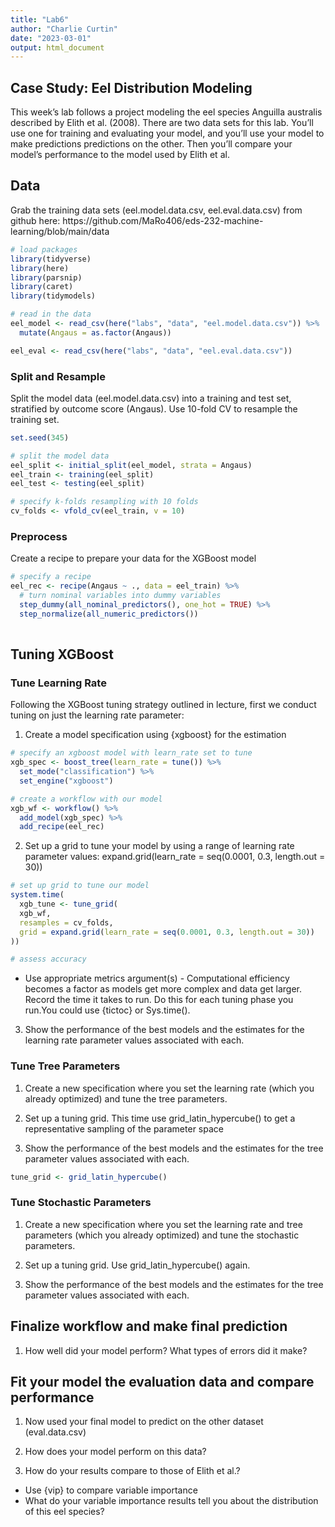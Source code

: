 ```yaml
---
title: "Lab6"
author: "Charlie Curtin"
date: "2023-03-01"
output: html_document
---
```


## Case Study: Eel Distribution Modeling

This week's lab follows a project modeling the eel species Anguilla australis described by Elith et al. (2008). There are two data sets for this lab.  You'll use one for training and evaluating your model, and you'll use your model to make predictions predictions on the other.  Then you'll compare your model's performance to the model used by Elith et al.

## Data

Grab the training data sets (eel.model.data.csv, eel.eval.data.csv) from github here:
https://github.com/MaRo406/eds-232-machine-learning/blob/main/data 

```r
# load packages
library(tidyverse)
library(here)
library(parsnip)
library(caret)
library(tidymodels)
```


```r
# read in the data
eel_model <- read_csv(here("labs", "data", "eel.model.data.csv")) %>% 
  mutate(Angaus = as.factor(Angaus))

eel_eval <- read_csv(here("labs", "data", "eel.eval.data.csv"))
```


### Split and Resample

Split the model data (eel.model.data.csv) into a training and test set, stratified by outcome score (Angaus). Use 10-fold CV to resample the training set.

```r
set.seed(345)

# split the model data
eel_split <- initial_split(eel_model, strata = Angaus)
eel_train <- training(eel_split)
eel_test <- testing(eel_split)

# specify k-folds resampling with 10 folds
cv_folds <- vfold_cv(eel_train, v = 10)
```


### Preprocess

Create a recipe to prepare your data for the XGBoost model

```r
# specify a recipe
eel_rec <- recipe(Angaus ~ ., data = eel_train) %>% 
  # turn nominal variables into dummy variables
  step_dummy(all_nominal_predictors(), one_hot = TRUE) %>% 
  step_normalize(all_numeric_predictors())
  
```


## Tuning XGBoost

### Tune Learning Rate

Following the XGBoost tuning strategy outlined in lecture, first we conduct tuning on just the learning rate parameter:

1.  Create a model specification using {xgboost} for the estimation

```r
# specify an xgboost model with learn_rate set to tune
xgb_spec <- boost_tree(learn_rate = tune()) %>% 
  set_mode("classification") %>% 
  set_engine("xgboost")

# create a workflow with our model
xgb_wf <- workflow() %>% 
  add_model(xgb_spec) %>% 
  add_recipe(eel_rec)
```


2.  Set up a grid to tune your model by using a range of learning rate parameter values: expand.grid(learn_rate = seq(0.0001, 0.3, length.out = 30))

```r
# set up grid to tune our model
system.time(
  xgb_tune <- tune_grid(
  xgb_wf,
  resamples = cv_folds,
  grid = expand.grid(learn_rate = seq(0.0001, 0.3, length.out = 30))
))

# assess accuracy
```


-   Use appropriate metrics argument(s) - Computational efficiency becomes a factor as models get more complex and data get larger. Record the time it takes to run. Do this for each tuning phase you run.You could use {tictoc} or Sys.time().

3.  Show the performance of the best models and the estimates for the learning rate parameter values associated with each.

### Tune Tree Parameters

1.  Create a new specification where you set the learning rate (which you already optimized) and tune the tree parameters.

2.  Set up a tuning grid. This time use grid_latin_hypercube() to get a representative sampling of the parameter space

3.  Show the performance of the best models and the estimates for the tree parameter values associated with each.

```r
tune_grid <- grid_latin_hypercube()
```


### Tune Stochastic Parameters

1.  Create a new specification where you set the learning rate and tree parameters (which you already optimized) and tune the stochastic parameters.

2.  Set up a tuning grid. Use grid_latin_hypercube() again.

3.  Show the performance of the best models and the estimates for the tree parameter values associated with each.

## Finalize workflow and make final prediction

1.  How well did your model perform? What types of errors did it make?

## Fit your model the evaluation data and compare performance

1.  Now used your final model to predict on the other dataset (eval.data.csv)

2.  How does your model perform on this data?

3.  How do your results compare to those of Elith et al.?

-   Use {vip} to compare variable importance
-   What do your variable importance results tell you about the distribution of this eel species?

